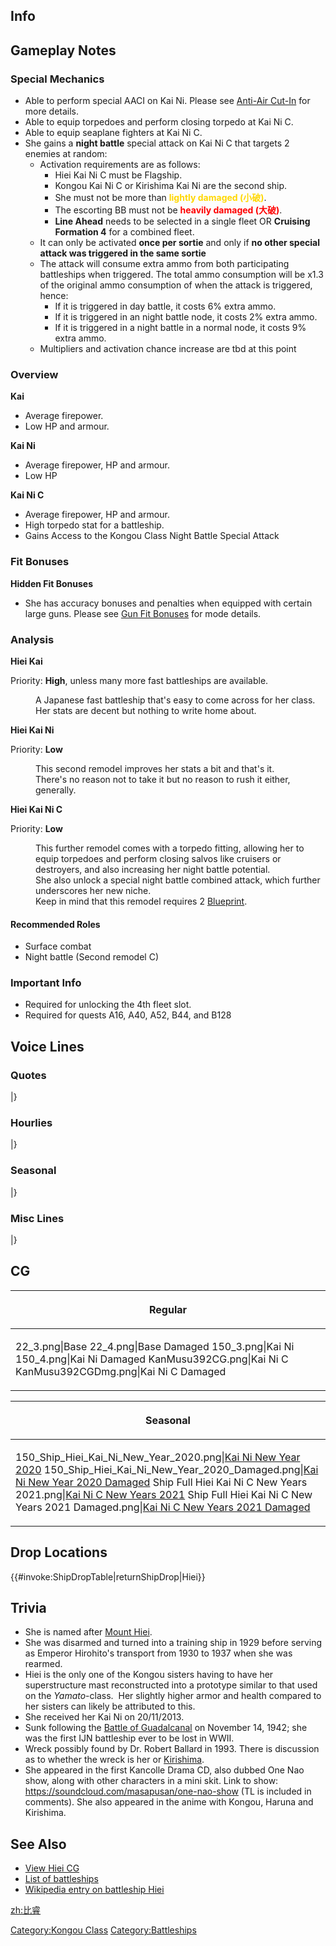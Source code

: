 ==Info==
{{KanmusuInfo|ID=022}}
{{KanmusuInfo|ID=022a}}
{{KanmusuInfo|ID=150}}
{{KanmusuInfo|ID=392}}

==Gameplay Notes==
===Special Mechanics===
* Able to perform special AACI on Kai Ni. Please see [[Anti-Air Cut-In]] for more details.
* Able to equip torpedoes and perform closing torpedo at Kai Ni C.
* Able to equip seaplane fighters at Kai Ni C.
* She gains a '''night battle''' special attack on Kai Ni C that targets 2 enemies at random: 
** Activation requirements are as follows:  
*** Hiei Kai Ni C must be Flagship.
*** Kongou Kai Ni C or Kirishima Kai Ni are the second ship.
*** She must not be more than <span style="color:gold;">'''lightly damaged (小破)'''</span>.
*** The escorting BB must not be <span style="color:red;">'''heavily damaged (大破)'''</span>.
*** '''Line Ahead''' needs to be selected in a single fleet OR '''Cruising Formation 4''' for a combined fleet.
** It can only be activated '''once per sortie''' and only if '''no other special attack was triggered in the same sortie'''
** The attack will consume extra ammo from both participating battleships when triggered. The total ammo consumption will be x1.3 of the original ammo consumption of when the attack is triggered, hence:
***If it is triggered in day battle, it costs 6% extra ammo.
***If it is triggered in an night battle node, it costs 2% extra ammo.
***If it is triggered in a night battle in a normal node, it costs 9% extra ammo.
** Multipliers and activation chance increase are tbd at this point

===Overview===
'''Kai'''
* Average firepower.
* Low HP and armour.

'''Kai Ni'''
* Average firepower, HP and armour.
* Low HP

'''Kai Ni C'''
* Average firepower, HP and armour.
* High torpedo stat for a battleship.
* Gains Access to the Kongou Class Night Battle Special Attack

===Fit Bonuses===
{{:{{BASEPAGENAME}}/Equipment Bonuses}}
{{clear}}

'''Hidden Fit Bonuses'''
* She has accuracy bonuses and penalties when equipped with certain large guns. Please see [[Gun Fit Bonuses]] for mode details.

===Analysis===
'''Hiei Kai'''

Priority: '''High''', unless many more fast battleships are available.

:A Japanese fast battleship that's easy to come across for her class.
:Her stats are decent but nothing to write home about.



'''Hiei Kai Ni'''

Priority: '''Low'''

:This second remodel improves her stats a bit and that's it.
:There's no reason not to take it but no reason to rush it either, generally.



'''Hiei Kai Ni C'''  

Priority: '''Low'''
:This further remodel comes with a torpedo fitting, allowing her to equip torpedoes and perform closing salvos like cruisers or destroyers, and also increasing her night battle potential. 
:She also unlock a special night battle combined attack, which further underscores her new niche.
:Keep in mind that this remodel requires 2 [[Blueprint]].


====Recommended Roles====
* Surface combat
* Night battle (Second remodel C)

===Important Info===
* Required for unlocking the 4th fleet slot.
* Required for quests A16, A40, A52, B44, and B128

==Voice Lines==
===Quotes===
{{ShipquoteHeader}}
{{ShipquoteKai
|scenario = Introduction
|origin = 金剛お姉さまの妹分、比叡です。 経験を積んで、姉さまに少しでも近づきたいです。
|translation = I'm Kongou's little sister, Hiei. I want to gain more experience to become a little bit more like my older sister.
|audio = Hiei-Introduction.ogg
}}
{{ShipquoteKai
|scenario = Introduction
|kaic = true
|origin = 金剛お姉さまの妹分、高速戦艦比叡です。 経験と、この改装で、姉さまに少しでも近づきたいです。はい！
|translation = I'm Kongou's little sister, the fast battleship, Hiei. With more experience, and this remodel, I want to become more like my older sister. Yes I do!
}}
{{ShipquoteKai
|scenario = Library
|origin = 井上提督も愛した巡洋戦艦、比叡です。
ぴかぴかに肌を磨いて、御召艦としても活躍したの。大和型のテスト艦にもなったのよ、知ってた？え？
ソロモン海戦？そうよ、奮闘したわ！
|translation = I'm a battlecruiser loved by Admiral Inoue, Hiei.<ref>While [https://en.wikipedia.org/wiki/Shigeyoshi_Inoue Admiral Inoue] captained the Hiei while she was a training ship, he had her decorated with oil paintings and generally enjoyed life.</ref>
I was even polished to a shine and served as the Imperial Ship.<ref>She had her interior refurbished and [https://upload.wikimedia.org/wikipedia/commons/5/5c/Imperial_chamber_of_Battleship_Hiei.jpg decorated nicely] when she was the personal ship of [https://en.wikipedia.org/wiki/Hirohito Emperor Hirohito].</ref> Did you know I was also the test ship for the Yamato-class?<ref>During  her 1936 remodel, she was used as a test bed for several designs and technologies that would go on to be used in the construction of the Yamato-class.</ref>
Eh? The battles in the Solomons? Yes, I fought hard there!<ref>She participated in [https://en.wikipedia.org/wiki/Battle_of_Savo_Island all three] [https://en.wikipedia.org/wiki/Battle_of_the_Eastern_Solomons battles of] [https://en.wikipedia.org/wiki/Naval_Battle_of_Guadalcanal the Solomon Sea].</ref>
|audio = Hiei-Library.ogg
}}
{{ShipquoteKai
|scenario = Secretary 1
|origin = あっはい、お呼びになりましたでしょうか？
|translation = Ah yes, did you call me?
|audio = Hiei-Secretary_1.ogg
}}
{{ShipquoteKai
|scenario = Secretary 1
|kaic = true
|origin = はい、比叡にお任せあれ！
|translation = Yes, just leave it all to me!
}}
{{ShipquoteKai
|scenario = Secretary 2
|origin = いつでも準備、出来ています！
|translation = I'm always ready to head out!
|audio = Hiei-Secretary_2.ogg
}}
{{ShipquoteKai
|scenario = Secretary 3
|origin = んぅ…はっ！何ですか！？寝てません！寝てませんてばぁーっ！
|translation = Hmmm... Wha! What is it!? I'm not sleeping! I said I wasn't asleep~!
|audio = Hiei-Secretary_3.ogg
}}
{{ShipquoteKai
|scenario = Secretary 3
|kaic = true
|origin = んー…ごはぁ！なんですか？もちろん、寝てません！はい！寝てるわけ無いです！寝てませんってばぁ！
|translation = Ngh... Gah! What is it? I definitely wasn't sleeping! Yes! Not asleep at all! I said I wasn't asleeeep!
}}
{{ShipquoteKai
|scenario = Secretary Idle
|kai = yes
|origin = 気合！入れて！…いるんだけどなぁ～？あれ～？あれぇ～？
|translation = I'm getting! Fired up!...Or so I should be huh? Huh? Huuuh?
|audio = Hiei-Idle.ogg
}}
{{ShipquoteKai
|scenario = Secretary (Married)
|origin = 比叡もまだまだ戦えます。司令、一緒に頑張りましょう！
|translation = I can still fight. Commander, let's keep doing our best together!
|audio = Hiei-Wedding_Line.ogg
}}
{{ShipquoteKai
|scenario = Wedding
|origin = 司令のご好意はありがたいです。で、でも…私の心は、お姉さまに…えっ！？そういう話じゃないのっ？あ、あぁ…そう？は、恥ずかしいぃー…
|translation = I appreciate your good will, Commander. B-but... my heart belongs to... my older sister... Eh!? You're not talking about that? A-ah... is that so? Whoa, this is embarrassing...
|audio = Hiei-Wedding.ogg
}}
{{ShipquoteKai
|scenario = Player's Score
|origin = 司令にお知らせみたいです。
|translation = Looks like there's a notice for you, Commander.
|audio = Hiei-Looking_At_Scores.ogg
}}
{{ShipquoteKai
|scenario = Joining the Fleet
|origin = 気合！入れて！行きます！
|translation = I'm getting! Fired up! Here I go!
|audio = Hiei-Joining_A_Fleet.ogg
}}
{{ShipquoteKai
|scenario = Equipment 1
|origin = はい！力が湧いてくるようです！<ref>Shared with Supply before Kai.</ref>
|translation = Yes! I can feel the power surging!
|audio = Hiei-Equipment_1.ogg
}}
{{ShipquoteKai
|scenario = Equipment 2
|origin = 少しはお姉様に近づけたかなあ…
|translation = I wonder if I got a bit closer to Kongou...
|audio = Hiei-Equipment_2.ogg
}}
{{ShipquoteKai
|scenario = Equipment 3
|origin = さっすがですねぇ！
|translation = As expected!
|audio = Hiei-Equipment_3.ogg
}}
{{ShipquoteKai
|scenario = Equipment 3
|kai2 = yes
|origin = まっかせてー！
|translation = Leave it to me~!
|audio = HieiKaiNi-Equipment_3.mp3
}}
{{ShipquoteKai
|scenario = Supply
|kai = yes
|origin = よし！これで…いけます！
|translation = Alright! I can do it... with this!
|audio = HieiKai-Supply.mp3
}}
{{ShipquoteKai
|scenario = Docking (Minor Damage)
|origin = こんなの、かすり傷程度なんだけど…
|translation = But this is just a scratch...
|audio = Hiei-Docking_Minor.ogg
}}
{{ShipquoteKai
|scenario = Docking (Major Damage)
|origin = お姉様の夢を見て、お休みしますっ。
|translation = I'm going to sleep and dream of my older sister~
|audio = Hiei-Docking_Major.ogg
}}
{{ShipquoteKai
|scenario = Construction
|origin = 新しい妹、もしくはお姉さまが、いらっしゃるみたいですよ。
|translation = Looks like a new little sister, or older one, has come.
|audio = Hiei-Construction.ogg
}}
{{ShipquoteKai
|scenario = Returning from Sortie
|origin = 作戦が完了！艦隊、帰投しました！
|translation = The operation is complete! The fleet has returned to port!
|audio = Hiei-Returning_From_Sortie.ogg
}}
{{ShipquoteKai
|scenario = Starting A Sortie
|origin = 司令には、恋も！戦いも！負けません！
|translation = In love! Or in battle! I won't lose to you, Commander!
|audio = Hiei-Starting_A_Sortie.ogg
}}
{{ShipquoteKai
|scenario = Starting A Sortie
|kaic = true
|origin = 改金剛型戦艦、比叡、抜錨！
|translation = Improved Kongou-class battleship, Hiei, weighing anchor!
}}
{{ShipquoteKai
|scenario = Starting a Battle
|origin = 撃ちます！当たってぇ！
|translation = Engaging! Just hit!<ref>She's willing the shot to hit.</ref>
|audio = Hiei-Battle_Start.ogg
}}
{{ShipquoteKai
|scenario = Attack
|origin = 主砲、斉射、始め！
|translation = Main guns, begin firing!
|audio = Hiei-Attack.ogg
}}
{{ShipquoteKai
|scenario = Special 1
|kaic = true
|origin = 戦艦比叡、気合、入れて、撃ちます！
|translation = Battleship Hiei, ready, set, fire!
}}
{{ShipquoteKai
|scenario = Daytime Spotting/ Night Battle Attack
|origin = 私、頑張るから、見捨てないてぇー！
|translation = I'll do my best so don't abandon me!<ref>She was abandoned and scuttled at the Naval Battle of Guadalcanal after her steering and engine compartments were flooded and disabled.</ref>
|audio = Hiei-Night_Attack.ogg
}}
{{ShipquoteKai
|scenario = Night Battle
|origin = お姉さまの邪魔するひとは、許さない！
|translation = I won't forgive anyone that stands in Kongou's way!
|audio = Hiei-Night_Battle.ogg
}}
{{ShipquoteKai
|scenario = MVP
|origin = 私の活躍、見ていてくれました？　そう、なら、頑張った甲斐がありました！
|translation = Did you see how well I did? I see, then it was worth giving it my best!
|audio = Hiei-MVP.ogg
}}
{{ShipquoteKai
|scenario = Minor Damage 1
|origin = きゃあっ！
|translation = Kyaah!
|audio = Hiei-Minor_Damage_1.ogg
}}
{{ShipquoteKai
|scenario = Minor Damage 2
|origin = ひえー！
|translation = Hiiiee!<ref>She's making a pun on her name.</ref>
|audio = Hiei-Minor_Damage_2.ogg
}}
{{ShipquoteKai
|scenario = Major Damage
|origin = お姉さま譲りの装備をこんなに…くっ、許さないんだからぁー！
|translation = The equipment I got from Kongou has become like this... Guh, I won't forgive you~!
|audio = Hiei-Major_Damage.ogg
}}
{{ShipquoteKai
|scenario = Major Damage
|kaic = true
|origin = お姉さま譲りの、この第三改装艤装をこんなにして…くぅ！絶対に、許せない！
|translation = The 3rd remodel rigging that I got from Kongou has been... Guh! I definitely won't forgive you!
}}
{{ShipquoteKai
|scenario = Sunk
|origin = 金剛お姉さまは…無事か…な？…だったら…いい…かな…
|translation = Is Kongou... safe...? ...That's...good...then...
|audio = Hiei-Sunk.ogg
}}
|} <references/>

{{clear}}

===Hourlies===
{{ShipquoteHeader | type = hourly}}
{{ShipquoteKai
|scenario = 00:00 
|origin = 午前0時です。ひえ～…、おやすみなさ～い。
|translation = It's 12am. Hiee~... Good night~
|audio = Hiei-00.ogg
}}
{{ShipquoteKai
|scenario = 01:00 
|origin = 午前…1時です…。比叡は…睡眠中です…。
|translation = It's... 1am... I'm... sleeping now...
|audio = Hiei-01.ogg
}}
{{ShipquoteKai
|scenario = 02:00 
|origin = 午前2時…。司令は眠くないんですか？
|translation = 2am... Aren't you sleepy, Commander?
|audio = Hiei-02.ogg
}}
{{ShipquoteKai
|scenario = 03:00 
|origin = 午前3時。なんだか私まで目が冴えちゃいましたよ。
|translation = 3am. Somehow I'm wide awake now.
|audio = Hiei-03.ogg
}}
{{ShipquoteKai
|scenario = 04:00 
|origin = 午前4時。寝れない…何故か寝れない…！どう責任取ってくれるんですかぁー！
|translation = 4am. I can't sleep... Why can't I sleep...!? How will you take responsibility for this~!?
|audio = Hiei-04.ogg
}}
{{ShipquoteKai
|scenario = 05:00 
|origin = 午前5時。ひえー！ほぼ完徹じゃないですかー！
|translation = 5am. Hiee~! Did we just pull an all nighter!?
|audio = Hiei-05.ogg
}}
{{ShipquoteKai
|scenario = 06:00 
|origin = 午前6時。むくんでる…お姉さまにこんな顔見せられな～い…。
|translation = 6am. My face is all puffy... I can't show this to Kongou...
|audio = Hiei-06.ogg
}}
{{ShipquoteKai
|scenario = 07:00 
|origin = 午前7時…。ん～…ちょっと寝不足ですねー。…気合！入れて！行きます！
|translation = 7am... Hmmm... I'm kind of lacking sleep... I'm getting! Fired up! Here I go!
|audio = Hiei-07.ogg
}}
{{ShipquoteKai
|scenario = 08:00 
|origin = 午前8時。戦艦としては、色々と朝の装備の手入れが大変なんですってばぁ！
|translation = 8am. Battleships have go through the trouble of doing lots of maintenance on our equipment in the morning!
|audio = Hiei-08.ogg
}}
{{ShipquoteKai
|scenario = 09:00 
|origin = 午前9時。うん！これでいつでも、準備万端ね！
|translation = 9am. Yup! With this, I'm all ready now!
|audio = Hiei-09.ogg
}}
{{ShipquoteKai
|scenario = 10:00 
|origin = 午前10時です。テレビでも見て待機してまーす。ほほぅ…ほぅほぅ…。
|translation = It's 10am. I'll go on standby and watch TV~ Hoho~... Hoho~...<ref>Japanese TV usually broadcasts local soap operas during late mornings to afternoon where the target audience are mostly housewives.</ref>
|audio = Hiei-10.ogg
}}
{{ShipquoteKai
|scenario = 11:00 
|origin = 午前11時です。司令？嫁姑問題って、何ですか？
|translation = It's 11am. Commander? What is a "Wife-and-Mother-in-Law Problem"?<ref>A typical occurrence in soap operas where the mother in law will be overbearing and controlling to the wife and cause friction between the couple.</ref>
|audio = Hiei-11.ogg
}}
{{ShipquoteKai
|scenario = 12:00 
|origin = 12時。お昼のこの番組、何気に好きなんですよぉ～。えっ？今度収録連れてってくれるの？ウキウキだなぁ～。
|translation = 12 o'clock. Honestly, I kinda like this noon program~. <ref>Likely referring to [https://en.wikipedia.org/wiki/Waratte_Iitomo! Waratte Iitomo!].</ref>Eh? You'll take me to the recording next time? I'm excited now~
|audio = Hiei-12.ogg
}}
{{ShipquoteKai
|scenario = 12:00|kaic = true
|origin = 12時。お昼のあの番組何気に好きだったのに。クラブの方も好きだけど…あぁ、それはまだやってます。
|translation = 12 o'clock. I did kinda like that noon program. But I like the Club too.... Ah, I still watch that.<ref>Likely referring to the [https://en.wikipedia.org/wiki/Tamori_Club Tamori Club].</ref>
}}
{{ShipquoteKai
|scenario = 13:00 
|origin = 13時です。ふぁ～。お昼休み、楽しかったー！
|translation = It's 1 o'clock. *whew* Lunch break was fun~!
|audio = Hiei-13.ogg
}}
{{ShipquoteKai
|scenario = 14:00 
|origin = 14時になりました。…って、あれ？お昼食べるの忘れてました！ど、どうします？
|translation = It's now 2 o'clock... Oh, huh? I forgot to have lunch! Wh-what should I do?
|audio = Hiei-14.ogg
}}
{{ShipquoteKai
|scenario = 15:00 
|origin = 15時。あっ司令！あそこのお店、まだランチやってるって！
|translation = 3 o'clock. Ah, Commander! That shop is still serving lunch!
|audio = Hiei-15.ogg
}}
{{ShipquoteKai
|scenario = 16:00 
|origin = 16時。ん～。今日は司令と外出も堪能しちゃったなぁ～。えっ、ダメなの？
|translation = 4 o'clock. Hmmm~ I enjoyed going out with you today, Commander. Eh, that's bad?
|audio = Hiei-16.ogg
}}
{{ShipquoteKai
|scenario = 17:00 
|origin = 日が陰ってきたぁ～。17時です。司令、今日は鎮守府も穏やかでよかった～。
|translation = It's getting dark~ It's 5 o'clock. Commander, I'm glad today was a quiet day for the naval base.
|audio = Hiei-17.ogg
}}
{{ShipquoteKai
|scenario = 18:00 
|origin = 18時。さぁ～て比叡、夕食準備するよー！
|translation = 6 o'clock. Now, I'll go prepare dinner~!
|audio = Hiei-18.ogg
}}
{{ShipquoteKai
|scenario = 19:00 
|origin = 19時。できたー！自慢のレシピ、比叡カレーだよ！さあ、食べて！
|translation = 7 o'clock. It's done~! It's the recipe for Hiei Curry that I'm proud of! Now, eat up!
|audio = Hiei-19.ogg
}}
{{ShipquoteKai
|scenario = 20:00 
|origin = 20時。どうでしたぁ？比叡カレーの感想は…？感想…感想聞かせてよー！
|translation = 8 o'clock. How is it? What did you think of my Hiei Curry...? Let me... let me know what you think!
|audio = Hiei-20.ogg
}}
{{ShipquoteKai
|scenario = 21:00 
|origin = 21時ですっ…。司令が逃げ回って1時間…。なぜ比叡から逃げるのですかぁ！？
|translation = It's 9 o'clock... The Commander has been on the run for an hour... Why is he running from me!?
|audio = Hiei-21.ogg
}}
{{ShipquoteKai
|scenario = 22:00 
|origin = 22時になりました…。(´・ω・`)ｼｮﾎﾞｰﾝ…。司令は逃げ切ったようです…。
|translation = It's now 10 o'clock... *gloom*... The Commander got away...<ref>"(´・ω・`)ｼｮﾎﾞｰﾝ" is an emote denoting sadness.</ref>
|audio = Hiei-22.ogg
}}
{{ShipquoteKai
|scenario = 23:00 
|origin = 23時…。仕方ない…お姉さまの所行こう…。おね…し、司令！？なんでここに！？
|translation = 11 o'clock... It can't be helped then... I'll go to Kongou's place... One... C-commander!? Why are you here!?
|audio = Hiei-23.ogg
}}
|} <references/>

{{clear}}

===Seasonal===
{{SeasonalHeaderOld}}
{{SeasonalQuote
|scenario = [[Seasonal/Valentine%27s_Day_2015|Valentine’s Day 2015]]
|origin = 手作りチョコ、よし。気合十分、よし。この季節は、恋も戦いも、負けませんっ！
|translation = Handmade chocolates; check. All fired up; check. I won’t lose in love or war during this time of year!
|audio = Hiei_Valentine_Sec1.ogg
|notes = Secretary 1
}}
{{SeasonalQuote
|scenario = [[Seasonal/Valentine%27s_Day_2015|Valentine’s Day 2015]]
|origin = ひえ～！　徹甲弾とチョコ、間違えて装填しそうに……っ！　ひえっ、ひえ～！
|translation = Hie! I mixed up the chocolates for AP shells and loaded them…! Hie, hieee!
|audio = Hiei_Valentine_Atk.ogg
|notes = Attack
}}
{{SeasonalQuote
|scenario = [[Seasonal/White_Day_2015|White Day 2015]]
|origin =司令、お姉さま見ませんでした？…せっかくクッキー焼いたのに…あの、味見します？
|translation = Have you seen Onee-sama, Commander? …I went through the trouble of baking all these cookies… Umm, do you want to try some?
|audio = Hiei_WhiteDay.ogg
|notes = 
}}
{{SeasonalQuote
|scenario = [[Seasonal/Second_Anniversary|2nd Anniversary]]
|origin = 比叡、恋も、二週年も、気合、入れて、行きます！ハァイイ！
|translation = Be it love or the 2nd anniversary, I’m going into it with all my might! Yeeeaaah!
|audio = 022_Hiei_2ndAnniv.mp3
|notes = 
}}
{{SeasonalQuote
|scenario = [[Seasonal/Christmas_2015|Christmas 2015]]
|origin = はい。司令、艦隊クリスマスを迎える用意官僚です！クリスマスケーキも今年この比叡が気合…入れて…作りました！楽しみしててくださいね！はい！
|translation = Yes. The fleet is ready to welcome Christmas, Commander! I’ve put my all… into making a Christmas cake this year! Please look forward to it! Yes!
|audio = Hiei_Christmas_2015_Sec1.ogg
|notes =
}}
{{SeasonalQuote
|scenario = [[Seasonal/End_of_Year_2015|End of Year 2015]]
|origin = はい、司令。大掃除ですね。お任せください！比叡、雑巾がけも気合、入れて、行きます！とりゃ！！それ、反転。とりゃ！！！よし。綺麗。
|translation = Yes, Commander. Time for spring cleaning. Leave it to me! I’ll put my all into dusting! Raaaah!! Flip this. Raaah!!! Right. All done.
|audio = Hiei_Year_End_2015_Sec1.ogg
|notes = 
}}
{{SeasonalQuote
|scenario = [[Seasonal/New_Year_2016|New Year 2016]]
|origin = 司令、あけまして、おめでとうございますっ！ 今年もこの比叡、気合、いっれってぇ…！ 参りますっ！ …あ、司令、髪の毛に糸くずが…うわ、うわわ、うわーっ！ 司令、大丈夫ですか！？
|translation = Happy New Year, Admiral! I’ll give it my all…! This year too! …Ah, there’s some lint in your hair, Commander… Whoa, whoa, whoaaaa! Are you alright, Commander!?
|audio = Hiei_New_Years_Day_2016.ogg
|notes = 
}}
{{SeasonalQuote
|scenario = [[Seasonal/Setsubun_2016|Setsubun 2016]]
|origin = はい、金剛お姉様！比叡、節分も、 全力で気合！ 入れて！ いきまーす！今年の鬼役は…妙高と、川内♪ ふむ…さぁ、いきまーす！
|translation = Yes, Kongou-oneesama! I’ll put my absolute best efforts into Setsubun too! This year’s Oni are… Myoukou and Sendai♪ Good… Now, let’s do this! 
|audio = Hiei_Setsubun_2016_Sec1.ogg
|notes = 
}}
{{SeasonalQuote
|scenario = [[Seasonal/Third_Anniversary|3rd Anniversary]]
|origin = 比叡、恋も、三周年も…気合！入れて！行きます！はーい！うふ…うふ…
|translation = I’ll give it my all… in love or for the 3rd Anniversary! Yeeeessss! *gasp*… *gasp*…
|audio = Hiei_3rd_Anniversary_Sec1.mp3
|notes = 
}}
{{SeasonalQuote
|scenario = [[Seasonal/Saury_2016|Saury Festival 2016]]
|origin = 金剛お姉さま、秋刀魚漁です！秋刀魚です！旬の秋刀魚は脂がのっていて美味しいですよねぇ。…そうだ、今度カレーに入れてみるのはどうでしょう？…よーし、試してみよっ♪
|translation = It’s time for saury fishing, Kongou-oneesama! For saury! The saury during this season are fatty and delicious… I know, shall I try making some curry with them? …Alright, let me give it a shot♪
|audio = Hiei_Sec1_Saury_2016.mp3
|notes = 
}}
{{SeasonalQuote
|scenario = [[Seasonal/Fourth_Anniversary|4th Anniversary]]
|origin = 比叡！恋も！四周年もぉ！気合ぃぃ！入れてぇ！いきまぁすー！！ハァァァーイッ！！！…だはぁ、はぁーっ…
|translation = I’ll give it my all! For love! Or for the 4th Anniversary! YEEEAAAAAAAAAH!!!! …*gasp* *gasp*…
|audio = Hiei_4th_Anniversary_Sec1_2017.mp3
|notes = 
}}
{{SeasonalQuote
|scenario = [[Seasonal/Fifth_Anniversary|5th Anniversary]]
|origin = 比叡、恋も、五周年も、気合、入れて、行きます！はい！司令、五周年カーレも完成です。
|translation = Be it love or the 5th Anniversary, I’ll give it by all! Yes! My 5th Anniversary Curry is done too, Commander.
|audio = Hiei_5th_Anniversary_Sec1.mp3
|notes = 
}}
{{SeasonalQuote
|scenario = [[Seasonal/Sixth_Anniversary|6th Anniversary]]
|origin = 比叡、恋も、六周年も、気合、入れて、行きます！はーい！今年も六周年カレー、自信作できました！
|translation = I'll give it my absolute all for love or for the 6th Anniversary! Yes! The 6th Anniversary Curry that I'm proud of is ready!
|audio = Hiei_6th_Anniversary_Sec1.mp3
|notes = 
}}
{{SeasonalQuote
|scenario = [[Seasonal/Seventh_Anniversary|7th Anniversary 2020]]
|origin = 比叡、恋も、七周年も、本気の気合、入れて、行きます！はい！今年も七周年カレー…あ、あぁ！司令、逃げないで！
|translation = Whether for love or for the 7th Anniversary, I'll give it my absolute best! I will! This year, my 7th Anniversary curry... A-ah! Commander, don't run!
|audio = Hiei_7th_Anniversary_Secretary_2.mp3
|notes = Secretary 2
}}
|}<references/>

{{clear}}

===Misc Lines===
{{SeasonalHeaderOld}}
{{SeasonalQuote
|scenario = [[Seasonal/Final_Battle|Eve of the Final Battle 2018]]
|origin = 霧島、お姉さまと榛名が…あぁ、行くんだね、決戦に。
|translation = Kirishima, onee-sama and Haruna are… Ah, they’re heading out for the final battle.
|audio = Hiei_Kantai_Kessen_2018_Sec2.mp3
|notes = Secretary 2
}}
{{SeasonalQuote
|scenario = [[Seasonal/Final_Battle|Final Battle 2018]]
|origin = お姉様、みんな、無事に帰って来て！
|translation = Onee-sama, everyone; come back safely!
|audio = Hiei_Kantai_Kessen_2018_Sec2b.mp3
|notes = Secretary 2
}}
{{SeasonalQuote
|scenario = [[Winter_2018_Event|Final Battle 2018]]
|origin = 第十一戦隊、旗艦比叡！戦場海域に到達する。これより、友軍を援護する。霧島、行くよ！
|translation = BatDiv11 flagship, Hiei! We’ve reached the battlefield. We’ll now support the friendly fleet. Let’s go, Kirishima!
|audio = Hiei-FriendFleet.mp3
|notes = Friend Fleet line
}}
{{SeasonalQuote
|scenario = [[Winter_2018_Event|Final Battle 2018]]
|origin = お姉さま、比叡助けに来ました！気合、入れて、撃ちます！
|translation = I’ve come to help, onee-sama! Opening fire with all my might!
|audio = Hiei-FriendFleet2.mp3
|notes = Friend Fleet line
}}
{{SeasonalQuote
|scenario = [[Spring_2021_Event#Friend_Fleet_Voice_Lines|Spring 2021 Event]]
|origin = 第十一戦隊、旗艦比叡、戦場海域に到達する。これより友軍を援護する。
|translation =	BatDiv11 flagship, Hiei! We’ve reached the battlefield. We’ll now support the friendly fleet.
|audio = Ship_Voice_Hiei_Kai_Ni_C_Spring_2021_Event_Friend_Fleet_1.mp3
|notes = Kai Ni C Friend Fleet 1
}}
|}<references/>

{{clear}}

==CG==
{| class="mw-collapsible mw-collapsed wikitable" style="width: 100%;"
!Regular
|-
|<gallery>
22_3.png|Base
22_4.png|Base Damaged
150_3.png|Kai Ni
150_4.png|Kai Ni Damaged
KanMusu392CG.png|Kai Ni C
KanMusu392CGDmg.png|Kai Ni C Damaged
</gallery>
|}

{| class="mw-collapsible mw-collapsed wikitable" style="width: 100%;"
!Seasonal
|-
|<gallery>
150_Ship_Hiei_Kai_Ni_New_Year_2020.png|[[Seasonal/New_Year_2020|Kai Ni New Year 2020]]
150_Ship_Hiei_Kai_Ni_New_Year_2020_Damaged.png|[[Seasonal/New_Year_2020|Kai Ni New Year 2020 Damaged]]
Ship Full Hiei Kai Ni C New Years 2021.png|[[Seasonal/New_Year_2021|Kai Ni C New Years 2021]]
Ship Full Hiei Kai Ni C New Years 2021 Damaged.png|[[Seasonal/New_Year_2021|Kai Ni C New Years 2021 Damaged]]
</gallery>
|}

==Drop Locations==
{{#invoke:ShipDropTable|returnShipDrop|Hiei}}

==Trivia==
*She is named after [[wikipedia:Mount Hiei|Mount Hiei]].
*She was disarmed and turned into a training ship in 1929 before serving as Emperor Hirohito's transport from 1930 to 1937 when she was rearmed.
*Hiei is the only one of the Kongou sisters having to have her superstructure mast reconstructed into a prototype similar to that used on the ''Yamato''-class.  Her slightly higher armor and health compared to her sisters can likely be attributed to this.
*She received her Kai Ni on 20/11/2013.
*Sunk following the [[wikipedia:Naval Battle of Guadalcanal|Battle of Guadalcanal]] on November 14, 1942; she was the first IJN battleship ever to be lost in WWII.
* Wreck possibly found by Dr. Robert Ballard in 1993. There is discussion as to whether the wreck is her or [[Kirishima]].
* She appeared in the first Kancolle Drama CD, also dubbed One Nao show, along with other characters in a mini skit. Link to show: https://soundcloud.com/masapusan/one-nao-show (TL is included in comments). She also appeared in the anime with Kongou, Haruna and Kirishima.

==See Also==
*[[Hiei/Gallery|View Hiei CG]]
*[[EliteBB|List of battleships]]
*[[wikipedia:Japanese_battleship_Hiei‎|Wikipedia entry on battleship Hiei]]
{{shiplist}}
[[zh:比睿]]
[[Category:Kongou Class]]
[[Category:Battleships]]